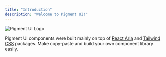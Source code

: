 ```yaml
---
title: "Introduction"
description: "Welcome to Pigment UI!"
---
```


<Image src="/logo.jpg" alt="Pigment UI Logo" width={700} height={700} className="aspect-video bg-black object-contain" />

Pigment UI components were built mainly on top of [React Aria](https://react-spectrum.adobe.com/react-aria/) and [Tailwind CSS](https://tailwindcss.com/) packages. Make copy-paste and build your own component library easily.
